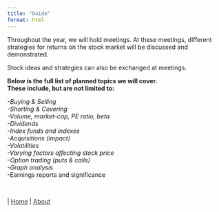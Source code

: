 ```yaml
---
title: "Guide"
format: html
---
```

<span class="blank-line"></span>

Throughout the year, we will hold meetings. At these meetings, different strategies for returns on the stock market will be discussed and demonstrated.

<span class="blank-line"></span>

Stock ideas and strategies can also be exchanged at meetings.

<span class="blank-line"></span>

**Below is the full list of planned topics we will cover.  
These include, but are not limited to:**

<span class = "something1">
*-Buying & Selling  
-Shorting & Covering  
-Volume, market-cap, PE ratio, beta  
-Dividends  
-Index funds and indexes  
-Acquisitions (impact)  
-Volatilities  
-Varying factors affecting stock price  
-Option trading (puts & calls)  
-Graph analysis  
*-Earnings reports and significance 
</span>

<br>

<div class="nav-right">
 | [Home](index.qmd){style="color: #373737;"} | [About](about.qmd){style="color: #373737;"}
</div>
